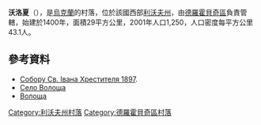 {{coord|49|30|10|N|23|36|12|E|scale:100000|display=title}}

'''沃洛夏'''（{{lang-uk|Волоща}}），是[[烏克蘭|烏克蘭]]的村落，位於該國西部[[利沃夫州|利沃夫州]]，由[[德羅霍貝奇區|德羅霍貝奇區]]負責管轄，始建於1400年，面積29平方公里，2001年人口1,250，人口密度每平方公里43.1人。

==參考資料==
* [http://decerkva.org.ua/2drohobV.html Собору Св. Івана Хрестителя 1897]{{dead link|date=2018年3月 |bot=InternetArchiveBot |fix-attempted=yes }}.
* [http://gska2.rada.gov.ua/pls/z7502/A005?rdat1=30.03.2006&rf7571=19441 Село Волоща]{{dead link|date=2018年3月 |bot=InternetArchiveBot |fix-attempted=yes }}
* [http://castles.com.ua/voloscha.html Волоща] {{Wayback|url=http://castles.com.ua/voloscha.html |date=20190923114143 }}

{{DEFAULTSORT:Волоща}}
[[Category:利沃夫州村落|Category:利沃夫州村落]]
[[Category:德羅霍貝奇區村落|Category:德羅霍貝奇區村落]]


{{Lviv-geo-stub}}